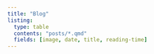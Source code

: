 ```yaml
---
title: "Blog"
listing:
  type: table
  contents: "posts/*.qmd"
  fields: [image, date, title, reading-time]
---
```


<br>

